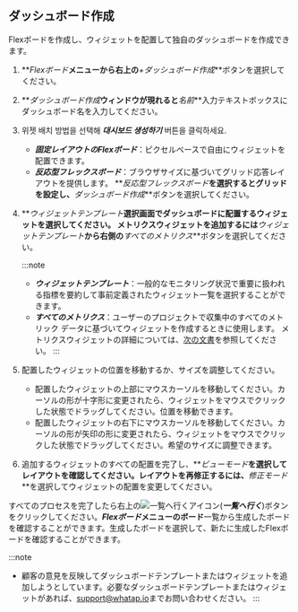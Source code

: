 ## ダッシュボード作成

Flexボードを作成し、ウィジェットを配置して独自のダッシュボードを作成できます。

1.  **_Flexボード_**メニューから右上の**_+ダッシュボード作成_**ボタンを選択してください。

2.  **_ダッシュボード作成_**ウィンドウが現れると**_名前_**入力テキストボックスにダッシュボード名を入力してください。

3.  위젯 배치 방법을 선택해 **_대시보드 생성하기_** 버튼을 클릭하세요.
    -   **_固定レイアウトのFlexボード_**：ピクセルベースで自由にウィジェットを配置できます。
    -   **_反応型フレックスボード_**：ブラウザサイズに基づいてグリッド応答レイアウトを提供します。 **_反応型フレックスボード_**を選択するとグリッドを設定し、**_ダッシュボード作成_**ボタンを選択してください。

4.  **_ウィジェットテンプレート_**選択画面でダッシュボードに配置するウィジェットを選択してください。 メトリクスウィジェットを追加するには**_ウィジェットテンプレート_**から右側の**_すべてのメトリクス_**ボタンを選択してください。

    :::note

    -   **_ウィジェットテンプレート_**：一般的なモニタリング状況で重要に扱われる指標を要約して事前定義されたウィジェット一覧を選択することができます。
    -   **_すべてのメトリクス_**：ユーザーのプロジェクトで収集中のすべてのメトリック データに基づいてウィジェットを作成するときに使用します。 メトリクスウィジェットの詳細については、[次の文書](flexboard-metric-widget)を参照してください。
    :::

5.  配置したウィジェットの位置を移動するか、サイズを調整してください。

    -   配置したウィジェットの上部にマウスカーソルを移動してください。カーソルの形が十字形に変更されたら、ウィジェットをマウスでクリックした状態でドラッグしてください。位置を移動できます。
    -   配置したウィジェットの右下にマウスカーソルを移動してください。カーソルの形が矢印の形に変更されたら、ウィジェットをマウスでクリックした状態でドラッグしてください。希望のサイズに調整できます。

6.  追加するウィジェットのすべての配置を完了し、**_ビューモード_**を選択してレイアウトを確認してください。レイアウトを再修正するには、**_修正モード_**を選択してウィジェットの配置を変更してください。

すべてのプロセスを完了したら右上の![一覧へ行くアイコン](/img/ico-exit.svg)(**_一覧へ行く_**)ボタンをクリックしてください。**_Flexボード_**メニューの**ボード**一覧から生成したボードを確認することができます。生成したボードを選択して、新たに生成したFlexボードを確認することができます。

:::note

-   顧客の意見を反映してダッシュボードテンプレートまたはウィジェットを追加しようとしています。必要なダッシュボードテンプレートまたはウィジェットがあれば、[support@whatap.io](mailto:support@whatap.io)までお問い合わせください。
:::
